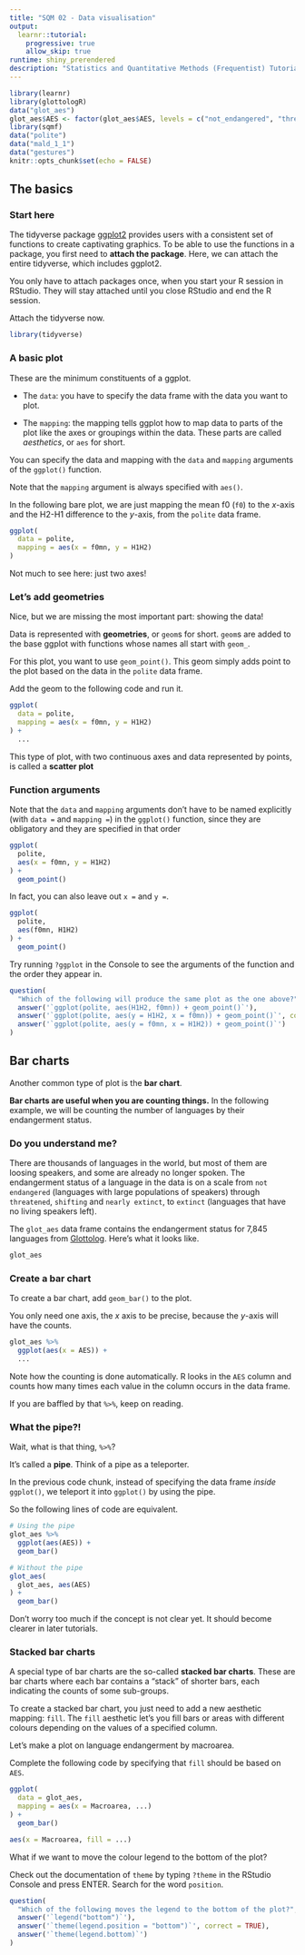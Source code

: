 ```yaml
---
title: "SQM 02 - Data visualisation"
output: 
  learnr::tutorial:
    progressive: true
    allow_skip: true
runtime: shiny_prerendered
description: "Statistics and Quantitative Methods (Frequentist) Tutorial 02: Dataviz"
---
```


```r
library(learnr)
library(glottologR)
data("glot_aes")
glot_aes$AES <- factor(glot_aes$AES, levels = c("not_endangered", "threatened", "shifting", "moribund", "nearly_extinct", "extinct"))
library(sqmf)
data("polite")
data("mald_1_1")
data("gestures")
knitr::opts_chunk$set(echo = FALSE)
```

## The basics

### Start here

The tidyverse package [ggplot2](https://ggplot2.tidyverse.org) provides users with a consistent set of functions to create captivating graphics. 
To be able to use the functions in a package, you first need to **attach the package**.
Here, we can attach the entire tidyverse, which includes ggplot2.

You only have to attach packages once, when you start your R session in RStudio.
They will stay attached until you close RStudio and end the R session.

Attach the tidyverse now.

```r
library(tidyverse)
```

### A basic plot

These are the minimum constituents of a ggplot.

- The `data`: you have to specify the data frame with the data you want to plot.

- The `mapping`: the mapping tells ggplot how to map data to parts of the plot like the axes or groupings within the data. These parts are called *aesthetics*, or `aes` for short.

You can specify the data and mapping with the `data` and `mapping` arguments of the `ggplot()` function.

Note that the `mapping` argument is always specified with `aes()`.

In the following bare plot, we are just mapping the mean f0 (`f0`) to the *x*-axis and the H2-H1 difference to the *y*-axis, from the `polite` data frame.

```r
ggplot(
  data = polite,
  mapping = aes(x = f0mn, y = H1H2)
)
```

Not much to see here: just two axes!

### Let's add geometries

Nice, but we are missing the most important part: showing the data!

Data is represented with **geometries**, or `geom`s for short.
`geom`s are added to the base ggplot with functions whose names all start with `geom_`.

For this plot, you want to use `geom_point()`.
This geom simply adds point to the plot based on the data in the `polite` data frame.

Add the geom to the following code and run it.


```r
ggplot(
  data = polite,
  mapping = aes(x = f0mn, y = H1H2)
) +
  ...
```

This type of plot, with two continuous axes and data represented by points, is called a **scatter plot**

### Function arguments

Note that the `data` and `mapping` arguments don't have to be named explicitly (with `data =` and `mapping =`) in the `ggplot()` function, since they are obligatory and they are specified in that order

```r
ggplot(
  polite,
  aes(x = f0mn, y = H1H2)
) +
  geom_point()
```

In fact, you can also leave out `x =` and `y =`.

```r
ggplot(
  polite,
  aes(f0mn, H1H2)
) +
  geom_point()
```

Try running `?ggplot` in the Console to see the arguments of the function and the order they appear in.

```r
question(
  "Which of the following will produce the same plot as the one above?",
  answer('`ggplot(polite, aes(H1H2, f0mn)) + geom_point()`'),
  answer('`ggplot(polite, aes(y = H1H2, x = f0mn)) + geom_point()`', correct = TRUE),
  answer('`ggplot(polite, aes(y = f0mn, x = H1H2)) + geom_point()`')
)
```





## Bar charts

Another common type of plot is the **bar chart**.

**Bar charts are useful when you are counting things.**
In the following example, we will be counting the number of languages by their endangerment status.

### Do you understand me?

There are thousands of languages in the world, but most of them are loosing speakers, and some are already no longer spoken.
The endangerment status of a language in the data is on a scale from `not endangered` (languages with large populations of speakers) through `threatened`, `shifting` and `nearly extinct`, to `extinct` (languages that have no living speakers left).

The `glot_aes` data frame contains the endangerment status for 7,845 languages from [Glottolog](https://glottolog.org).
Here's what it looks like.

```r
glot_aes
```

### Create a bar chart

To create a bar chart, add `geom_bar()` to the plot.

You only need one axis, the *x* axis to be precise, because the *y*-axis will have the counts.

```r
glot_aes %>%
  ggplot(aes(x = AES)) +
  ...
```

Note how the counting is done automatically.
R looks in the `AES` column and counts how many times each value in the column occurs in the data frame.

If you are baffled by that `%>%`, keep on reading.

### What the pipe?!

Wait, what is that thing, `%>%`?

It's called a **pipe**.
Think of a pipe as a teleporter.

In the previous code chunk, instead of specifying the data frame *inside* `ggplot()`, we teleport it into `ggplot()` by using the pipe.

So the following lines of code are equivalent.

```r
# Using the pipe
glot_aes %>%
  ggplot(aes(AES)) +
  geom_bar()

# Without the pipe
glot_aes(
  glot_aes, aes(AES)
) +
  geom_bar()
```

Don't worry too much if the concept is not clear yet.
It should become clearer in later tutorials.

### Stacked bar charts

A special type of bar charts are the so-called **stacked bar charts**.
These are bar charts where each bar contains a "stack" of shorter bars, each indicating the counts of some sub-groups.

To create a stacked bar chart, you just need to add a new aesthetic mapping: `fill`.
The `fill` aesthetic let's you fill bars or areas with different colours depending on the values of a specified column.

Let's make a plot on language endangerment by macroarea.

Complete the following code by specifying that `fill` should be based on `AES`.

```r
ggplot(
  data = glot_aes,
  mapping = aes(x = Macroarea, ...)
) +
  geom_bar()
```

```r
aes(x = Macroarea, fill = ...)
```


What if we want to move the colour legend to the bottom of the plot?

Check out the documentation of `theme` by typing `?theme` in the RStudio Console and press ENTER.
Search for the word `position`.

```r
question(
  "Which of the following moves the legend to the bottom of the plot?",
  answer('`legend("bottom")`'),
  answer('`theme(legend.position = "bottom")`', correct = TRUE),
  answer('`theme(legend.bottom)`')
)
```












